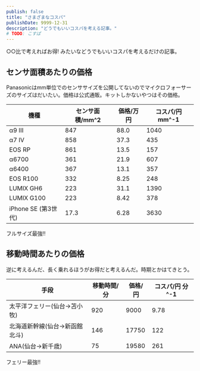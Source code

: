 ```yaml
---
publish: false
title: "さまざまなコスパ"
publishDate: 9999-12-31
description: "どうでもいいコスパを考える記事。"
# TODO: こすぱ
---
```


○○比で考えればお得! みたいなどうでもいいコスパを考えるだけの記事。

## センサ面積あたりの価格

Panasonicはmm単位でのセンササイズを公開してないのでマイクロフォーサーズのサイズはだいたい。価格は公式通販。キットしかないやつはその価格。

|機種|センサ面積/mm^2|価格/万円|コスパ/円 mm^-1|
|----|----|----|----|
|α9 III|847|88.0|1040|
|α7 IV|858|37.3|435|
|EOS RP|861|13.5|157|
|α6700|361|21.9|607|
|α6400|367|13.1|357|
|EOS R100|332|8.25|248|
|LUMIX GH6|223|31.1|1390|
|LUMIX G100|223|8.42|378|
|iPhone SE (第3世代)|17.3|6.28|3630|

フルサイズ最強‼

## 移動時間あたりの価格

逆に考えるんだ、長く乗れるほうがお得だと考えるんだ。時期とかはてきとう。

|手段|移動時間/分|価格/円|コスパ/円 分^-1|
|----|----|----|----|
|太平洋フェリー(仙台→苫小牧)|920|9000|9.78|
|北海道新幹線(仙台→新函館北斗)|146|17750|122|
|ANA(仙台→新千歳)|75|19580|261|

フェリー最強‼

